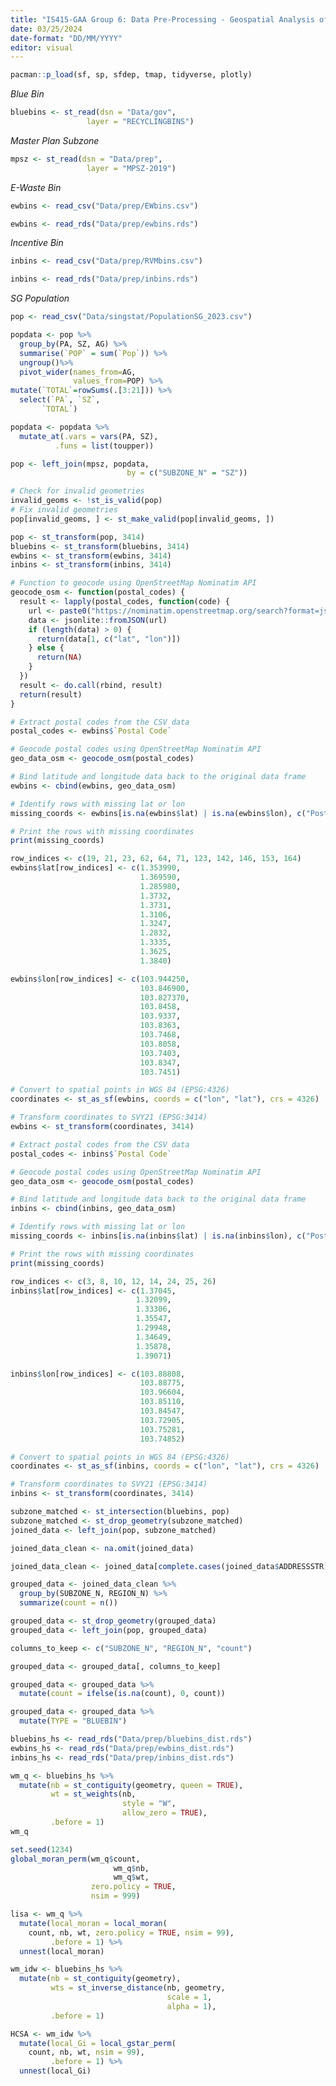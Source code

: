 ```yaml
---
title: "IS415-GAA Group 6: Data Pre-Processing - Geospatial Analysis of Recycling Bin Distribution in Singapore"
date: 03/25/2024
date-format: "DD/MM/YYYY"
editor: visual
---
```


```r
pacman::p_load(sf, sp, sfdep, tmap, tidyverse, plotly)
```

*Blue Bin*

```r
bluebins <- st_read(dsn = "Data/gov", 
                 layer = "RECYCLINGBINS")
```

*Master Plan Subzone*

```r
mpsz <- st_read(dsn = "Data/prep", 
                 layer = "MPSZ-2019")
```

*E-Waste Bin*

```r
ewbins <- read_csv("Data/prep/EWbins.csv")
```

```r
ewbins <- read_rds("Data/prep/ewbins.rds")
```

*Incentive Bin*

```r
inbins <- read_csv("Data/prep/RVMbins.csv")
```

```r
inbins <- read_rds("Data/prep/inbins.rds")
```

*SG Population*

```r
pop <- read_csv("Data/singstat/PopulationSG_2023.csv")
```

```r
popdata <- pop %>%
  group_by(PA, SZ, AG) %>%
  summarise(`POP` = sum(`Pop`)) %>%
  ungroup()%>%
  pivot_wider(names_from=AG, 
              values_from=POP) %>%
mutate(`TOTAL`=rowSums(.[3:21])) %>%  
  select(`PA`, `SZ`, 
       `TOTAL`)
```

```r
popdata <- popdata %>%
  mutate_at(.vars = vars(PA, SZ), 
          .funs = list(toupper))
```

```r
pop <- left_join(mpsz, popdata,
                          by = c("SUBZONE_N" = "SZ"))
```

```r
# Check for invalid geometries
invalid_geoms <- !st_is_valid(pop)
# Fix invalid geometries
pop[invalid_geoms, ] <- st_make_valid(pop[invalid_geoms, ])
```

```r
pop <- st_transform(pop, 3414)
bluebins <- st_transform(bluebins, 3414)
ewbins <- st_transform(ewbins, 3414)
inbins <- st_transform(inbins, 3414)
```


```r
# Function to geocode using OpenStreetMap Nominatim API
geocode_osm <- function(postal_codes) {
  result <- lapply(postal_codes, function(code) {
    url <- paste0("https://nominatim.openstreetmap.org/search?format=json&postalcode=", code, "&country=Singapore")
    data <- jsonlite::fromJSON(url)
    if (length(data) > 0) {
      return(data[1, c("lat", "lon")])
    } else {
      return(NA)
    }
  })
  result <- do.call(rbind, result)
  return(result)
}

# Extract postal codes from the CSV data
postal_codes <- ewbins$`Postal Code`

# Geocode postal codes using OpenStreetMap Nominatim API
geo_data_osm <- geocode_osm(postal_codes)

# Bind latitude and longitude data back to the original data frame
ewbins <- cbind(ewbins, geo_data_osm)
```

```r
# Identify rows with missing lat or lon
missing_coords <- ewbins[is.na(ewbins$lat) | is.na(ewbins$lon), c("Postal Code", "lat", "lon")]

# Print the rows with missing coordinates
print(missing_coords)

```

```r
row_indices <- c(19, 21, 23, 62, 64, 71, 123, 142, 146, 153, 164)
ewbins$lat[row_indices] <- c(1.353990, 
                             1.369590, 
                             1.285980, 
                             1.3732, 
                             1.3731, 
                             1.3106,
                             1.3247, 
                             1.2832, 
                             1.3335, 
                             1.3625, 
                             1.3840)  

ewbins$lon[row_indices] <- c(103.944250, 
                             103.846900, 
                             103.827370, 
                             103.8458, 
                             103.9337, 
                             103.8363,
                             103.7468, 
                             103.8058, 
                             103.7403, 
                             103.8347, 
                             103.7451)
```

```r
# Convert to spatial points in WGS 84 (EPSG:4326)
coordinates <- st_as_sf(ewbins, coords = c("lon", "lat"), crs = 4326)

# Transform coordinates to SVY21 (EPSG:3414)
ewbins <- st_transform(coordinates, 3414)
```

```r
# Extract postal codes from the CSV data
postal_codes <- inbins$`Postal Code`

# Geocode postal codes using OpenStreetMap Nominatim API
geo_data_osm <- geocode_osm(postal_codes)

# Bind latitude and longitude data back to the original data frame
inbins <- cbind(inbins, geo_data_osm)

# Identify rows with missing lat or lon
missing_coords <- inbins[is.na(inbins$lat) | is.na(inbins$lon), c("Postal Code", "lat", "lon")]

# Print the rows with missing coordinates
print(missing_coords)
```

```r
row_indices <- c(3, 8, 10, 12, 14, 24, 25, 26)
inbins$lat[row_indices] <- c(1.37045, 
                            1.32099,
                            1.33306,
                            1.35547,
                            1.29948,
                            1.34649,
                            1.35878,
                            1.39071)  

inbins$lon[row_indices] <- c(103.88808,
                             103.88775,
                             103.96604,
                             103.85110,
                             103.84547,
                             103.72905,
                             103.75281,
                             103.74852)
```

```r
# Convert to spatial points in WGS 84 (EPSG:4326)
coordinates <- st_as_sf(inbins, coords = c("lon", "lat"), crs = 4326)

# Transform coordinates to SVY21 (EPSG:3414)
inbins <- st_transform(coordinates, 3414)
```

```r
subzone_matched <- st_intersection(bluebins, pop)
subzone_matched <- st_drop_geometry(subzone_matched)
joined_data <- left_join(pop, subzone_matched)
```

```r
joined_data_clean <- na.omit(joined_data)
```

```r
joined_data_clean <- joined_data[complete.cases(joined_data$ADDRESSSTR), ]
```

```r
grouped_data <- joined_data_clean %>%
  group_by(SUBZONE_N, REGION_N) %>%
  summarize(count = n())

grouped_data <- st_drop_geometry(grouped_data)
grouped_data <- left_join(pop, grouped_data)

columns_to_keep <- c("SUBZONE_N", "REGION_N", "count")  

grouped_data <- grouped_data[, columns_to_keep]

grouped_data <- grouped_data %>%
  mutate(count = ifelse(is.na(count), 0, count))
```

```r
grouped_data <- grouped_data %>% 
  mutate(TYPE = "BLUEBIN")
```

```r
bluebins_hs <- read_rds("Data/prep/bluebins_dist.rds")
ewbins_hs <- read_rds("Data/prep/ewbins_dist.rds")
inbins_hs <- read_rds("Data/prep/inbins_dist.rds")
```


```r
wm_q <- bluebins_hs %>%
  mutate(nb = st_contiguity(geometry, queen = TRUE),
         wt = st_weights(nb,
                         style = "W",
                         allow_zero = TRUE),
         .before = 1) 
wm_q
```

```r
set.seed(1234)
global_moran_perm(wm_q$count,
                       wm_q$nb,
                       wm_q$wt,
                  zero.policy = TRUE,
                  nsim = 999)
```

```r
lisa <- wm_q %>% 
  mutate(local_moran = local_moran(
    count, nb, wt, zero.policy = TRUE, nsim = 99),
         .before = 1) %>%
  unnest(local_moran)
```


```r
wm_idw <- bluebins_hs %>%
  mutate(nb = st_contiguity(geometry),
         wts = st_inverse_distance(nb, geometry,
                                   scale = 1,
                                   alpha = 1),
         .before = 1)
```

```r
HCSA <- wm_idw %>% 
  mutate(local_Gi = local_gstar_perm(
    count, nb, wt, nsim = 99),
         .before = 1) %>%
  unnest(local_Gi)
```


